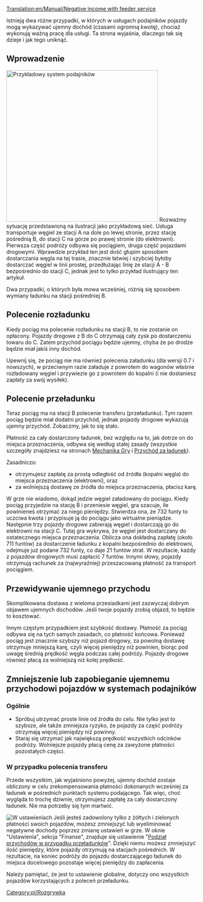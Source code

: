 [[Translation:en/Manual/Negative income with feeder service]]


Istnieją dwa różne przypadki, w których w usługach podajników pojazdy mogą wykazywać ujemny dochód (czasami ogromną kwotę), chociaż wykonują ważną pracę dla usługi. Ta strona wyjaśnia, dlaczego tak się dzieje i jak tego uniknąć. 

==Wprowadzenie==
[[File:en/Feeder negative income.png|right|thumb|400px|Przykładowy system podajników]]
Rozważmy sytuację przedstawioną na ilustracji jako przykładową sieć. Usługa transportuje węgiel ze stacji A na dole po lewej stronie, przez stację pośrednią B, do stacji C na górze po prawej stronie (do elektrowni). Pierwsza część podróży odbywa się pociągiem, druga część pojazdami drogowymi. Wprawdzie przykład ten jest dość głupim sposobem dostarczania węgla na tej trasie, znacznie łatwiej i szybciej byłoby dostarczać węgiel w linii prostej, przedłużając linię ze stacji A - B bezpośrednio do stacji C, jednak jest to tylko przykład ilustrujący ten artykuł.

Dwa przypadki, o których była mowa wcześniej, różnią się sposobem wymiany ładunku na stacji pośredniej B.



==Polecenie rozładunku==
Kiedy pociąg ma polecenie rozładunku na stacji B, to nie zostanie on opłacony. Pojazdy drogowe z B do C otrzymają cały zysk po dostarczeniu towaru do C. Zatem przychód pociągu będzie ujemny, chyba że po drodze będzie miał jakiś inny dochód.

Upewnij się, że pociąg nie ma również polecenia załadunku (dla wersji 0.7 i nowszych), w przeciwnym razie załaduje z powrotem do wagonów właśnie rozładowany węgiel i przywiezie go z powrotem do kopalni (i nie dostaniesz zapłaty za swój wysiłek). 

==Polecenie przeładunku==

Teraz pociąg ma na stacji B polecenie transferu (przeładunku). Tym razem pociąg będzie miał dodatni przychód, jednak pojazdy drogowe wykazują ujemny przychód. Zobaczmy, jak to się stało.

Płatność za cały dostarczony ładunek, bez względu na to, jak dotrze on do miejsca przeznaczenia, odbywa się według stałej zasady (wszystkie szczegóły znajdziesz na stronach [[pl/Manual/Game Mechanics/Mechanika gry#Przychód_za_ładunek|Mechanika Gry]] i [[pl/Manual/Game Mechanics/Przychód za ładunek|Przychód za ładunek]]).

Zasadniczo:
*otrzymujesz zapłatę za prostą odległość od źródła (kopalni węgla) do miejsca przeznaczenia (elektrowni), oraz
*za wolniejszą dostawę ze źródła do miejsca przeznaczenia, płacisz karę. 

W grze nie wiadomo, dokąd jedzie węgiel załadowany do pociągu. Kiedy pociąg przyjedzie na stację B i przeniesie węgiel, gra szacuje, ile powinieneś otrzymać za niego pieniędzy. Stwierdza ona, że 732 funty to uczciwa kwota i przypisuje ją do pociągu jako wirtualne pieniądze. Następnie trzy pojazdy drogowe zabierają węgiel i dostarczają go do elektrowni na stacji C. Tutaj gra wykrywa, że węgiel jest dostarczany do ostatecznego miejsca przeznaczenia. Oblicza ona dokładną zapłatę (około 711 funtów) za dostarczenie ładunku z kopalni bezpośrednio do elektrowni, odejmuje już podane 732 funty, co daje 21 funtów strat. W rezultacie, każdy z pojazdów drogowych musi zapłacić 7 funtów. Innymi słowy, pojazdy otrzymują rachunek za (najwyraźniej) przeszacowaną płatność za transport pociągiem. 

==Przewidywanie ujemnego przychodu==

Skomplikowana dostawa z wieloma przesiadkami jest zazwyczaj dobrym objawem ujemnych dochodów. Jeśli twoje pojazdy zrobią objazd, to będzie to kosztować.

Innym częstym przypadkiem jest szybkość dostawy. Płatność za pociąg odbywa się na tych samych zasadach, co płatność końcowa. Ponieważ pociąg jest znacznie szybszy niż pojazd drogowy, za powolną dostawę otrzymuje mniejszą karę, czyli więcej pieniędzy niż powinien, biorąc pod uwagę średnią prędkość węgla podczas całej podróży. Pojazdy drogowe również płacą za wolniejszą niż kolej prędkość.

==Zmniejszenie lub zapobieganie ujemnemu przychodowi pojazdów w systemach podajników==
===Ogólnie===
* Spróbuj utrzymać proste linie od źródła do celu. Nie tylko jest to szybsze, ale także zmniejsza ryzyko, że pojazdy za część podróży otrzymają więcej pieniędzy niż powinny.
* Staraj się utrzymać jak największą prędkość wszystkich odcinków podróży. Wolniejsze pojazdy płacą cenę za zawyżone płatności pozostałych części.

===W przypadku polecenia transferu===
Przede wszystkim, jak wyjaśniono powyżej, ujemny dochód zostaje obliczony w celu zrekompensowania płatności dokonanych wcześniej za ładunek w pośrednich punktach systemu podającego. Tak więc, choć wygląda to trochę dziwnie, otrzymujesz zapłatę za cały dostarczony ładunek. Nie ma potrzeby się tym martwić.

[[File:pl/Feeder systems percentage.png|right|thumb|W ustawieniach]]
Jeśli jesteś zadowolony tylko z żółtych i zielonych płatności swoich pojazdów, możesz zmniejszyć lub wyeliminować negatywne dochody poprzez zmianę ustawień w grze. W oknie "Ustawienia", sekcja "Finanse", znajduje się ustawienie "[[pl/Ustawienia/Finanse#Podział_przychodów_w_przypadku_przeładunków|Podział przychodów w przypadku przeładunków]]". Dzięki niemu możesz zmniejszyć ilość pieniędzy, które pojazdy otrzymują na stacjach pośrednich. W rezultacie, na koniec podróży do pojazdu dostarczającego ładunek do miejsca docelowego pozostaje więcej pieniędzy do zapłacenia.

Należy pamiętać, że jest to ustawienie globalne, dotyczy ono wszystkich pojazdów korzystających z poleceń przeładunku. 

[[Category:pl/Rozgrywka]]